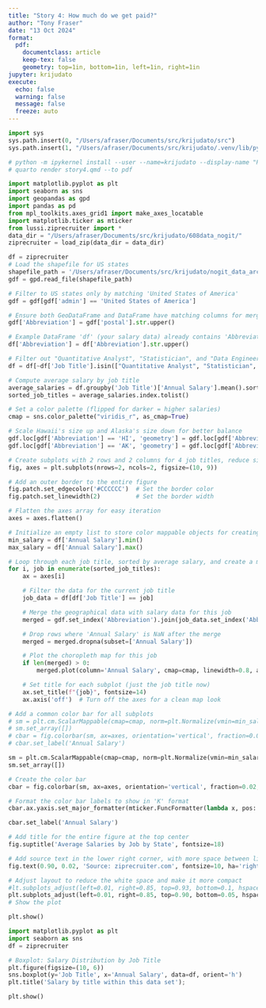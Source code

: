 ```yaml
---
title: "Story 4: How much do we get paid?"
author: "Tony Fraser"
date: "13 Oct 2024"
format: 
  pdf:
    documentclass: article
    keep-tex: false
    geometry: top=1in, bottom=1in, left=1in, right=1in
jupyter: krijudato
execute:
  echo: false
  warning: false
  message: false
  freeze: auto
---
```

\vspace{.5in} 

```python
import sys
sys.path.insert(0, "/Users/afraser/Documents/src/krijudato/src")
sys.path.insert(1, "/Users/afraser/Documents/src/krijudato/.venv/lib/python3.10/site-packages")

# python -m ipykernel install --user --name=krijudato --display-name "Python (krijudato)"
# quarto render story4.qmd --to pdf 

import matplotlib.pyplot as plt
import seaborn as sns
import geopandas as gpd
import pandas as pd
from mpl_toolkits.axes_grid1 import make_axes_locatable
import matplotlib.ticker as mticker
from lussi.ziprecruiter import *
data_dir = "/Users/afraser/Documents/src/krijudato/608data_nogit/"
ziprecruiter = load_zip(data_dir = data_dir)
```

```python

df = ziprecruiter
# Load the shapefile for US states
shapefile_path = '/Users/afraser/Documents/src/krijudato/nogit_data_archive/ne_110m_admin_1_states_provinces/ne_110m_admin_1_states_provinces.shp'
gdf = gpd.read_file(shapefile_path)

# Filter to US states only by matching 'United States of America'
gdf = gdf[gdf['admin'] == 'United States of America']

# Ensure both GeoDataFrame and DataFrame have matching columns for merging
gdf['Abbreviation'] = gdf['postal'].str.upper()

# Example DataFrame 'df' (your salary data) already contains 'Abbreviation' column
df['Abbreviation'] = df['Abbreviation'].str.upper()

# Filter out "Quantitative Analyst", "Statistician", and "Data Engineer" from job titles
df = df[~df['Job Title'].isin(["Quantitative Analyst", "Statistician", "Data Engineer"])]

# Compute average salary by job title
average_salaries = df.groupby('Job Title')['Annual Salary'].mean().sort_values(ascending=False)
sorted_job_titles = average_salaries.index.tolist()

# Set a color palette (flipped for darker = higher salaries)
cmap = sns.color_palette("viridis_r", as_cmap=True)

# Scale Hawaii's size up and Alaska's size down for better balance
gdf.loc[gdf['Abbreviation'] == 'HI', 'geometry'] = gdf.loc[gdf['Abbreviation'] == 'HI', 'geometry'].scale(3.5, 3)
gdf.loc[gdf['Abbreviation'] == 'AK', 'geometry'] = gdf.loc[gdf['Abbreviation'] == 'AK', 'geometry'].scale(0.6, 0.6)

# Create subplots with 2 rows and 2 columns for 4 job titles, reduce size
fig, axes = plt.subplots(nrows=2, ncols=2, figsize=(10, 9))

# Add an outer border to the entire figure
fig.patch.set_edgecolor('#CCCCCC')  # Set the border color
fig.patch.set_linewidth(2)          # Set the border width

# Flatten the axes array for easy iteration
axes = axes.flatten()

# Initialize an empty list to store color mappable objects for creating the colorbar later
min_salary = df['Annual Salary'].min()
max_salary = df['Annual Salary'].max()

# Loop through each job title, sorted by average salary, and create a map
for i, job in enumerate(sorted_job_titles):
    ax = axes[i]

    # Filter the data for the current job title
    job_data = df[df['Job Title'] == job]

    # Merge the geographical data with salary data for this job
    merged = gdf.set_index('Abbreviation').join(job_data.set_index('Abbreviation'))

    # Drop rows where 'Annual Salary' is NaN after the merge
    merged = merged.dropna(subset=['Annual Salary'])

    # Plot the choropleth map for this job
    if len(merged) > 0:
        merged.plot(column='Annual Salary', cmap=cmap, linewidth=0.8, ax=ax, edgecolor='0.8', legend=False, vmin=min_salary, vmax=max_salary)

    # Set title for each subplot (just the job title now)
    ax.set_title(f"{job}", fontsize=14)
    ax.axis('off')  # Turn off the axes for a clean map look

# Add a common color bar for all subplots
# sm = plt.cm.ScalarMappable(cmap=cmap, norm=plt.Normalize(vmin=min_salary, vmax=max_salary))
# sm.set_array([])
# cbar = fig.colorbar(sm, ax=axes, orientation='vertical', fraction=0.02, pad=0.05)
# cbar.set_label('Annual Salary')

sm = plt.cm.ScalarMappable(cmap=cmap, norm=plt.Normalize(vmin=min_salary, vmax=max_salary))
sm.set_array([])

# Create the color bar
cbar = fig.colorbar(sm, ax=axes, orientation='vertical', fraction=0.02, pad=0.05)

# Format the color bar labels to show in 'K' format
cbar.ax.yaxis.set_major_formatter(mticker.FuncFormatter(lambda x, pos: f'{int(x/1000)}K'))

cbar.set_label('Annual Salary')

# Add title for the entire figure at the top center
fig.suptitle('Average Salaries by Job by State', fontsize=18)

# Add source text in the lower right corner, with more space between lines
fig.text(0.90, 0.02, 'Source: ziprecruiter.com', fontsize=10, ha='right')

# Adjust layout to reduce the white space and make it more compact
#lt.subplots_adjust(left=0.01, right=0.85, top=0.93, bottom=0.1, hspace=0.01, wspace=0.003)
plt.subplots_adjust(left=0.01, right=0.85, top=0.90, bottom=0.05, hspace=0.01, wspace=0.003)
# Show the plot

```

```python
plt.show()
```


```python
import matplotlib.pyplot as plt
import seaborn as sns
df = ziprecruiter

# Boxplot: Salary Distribution by Job Title
plt.figure(figsize=(10, 6))
sns.boxplot(y='Job Title', x='Annual Salary', data=df, orient='h')
plt.title('Salary by title within this data set');  

```


```python
plt.show() 
```

